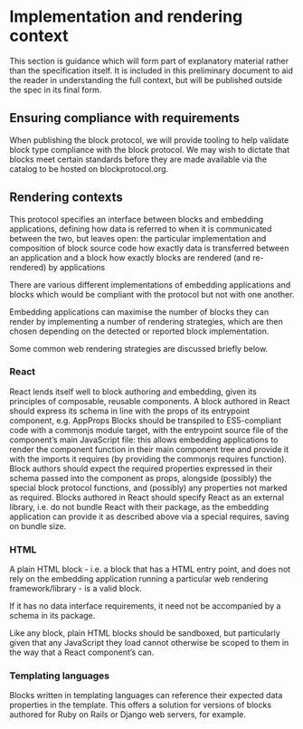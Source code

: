 # Implementation and rendering context

<InfoCard variant="info" title="A quick note">

This section is guidance which will form part of explanatory material rather than the specification itself.
It is included in this preliminary document to aid the reader in understanding the full context, but will be published outside the spec in its final form.

</InfoCard>

## Ensuring compliance with requirements

When publishing the block protocol, we will provide tooling to help validate block type compliance with the block protocol. We may wish to dictate that blocks meet certain standards before they are made available via the catalog to be hosted on blockprotocol.org.

## Rendering contexts

This protocol specifies an interface between blocks and embedding applications, defining how data is referred to when it is communicated between the two, but leaves open:
the particular implementation and composition of block source code
how exactly data is transferred between an application and a block
how exactly blocks are rendered (and re-rendered) by applications

There are various different implementations of embedding applications and blocks which would be compliant with the protocol but not with one another.

Embedding applications can maximise the number of blocks they can render by implementing a number of rendering strategies, which are then chosen depending on the detected or reported block implementation.

Some common web rendering strategies are discussed briefly below.

### React

React lends itself well to block authoring and embedding, given its principles of composable, reusable components.
A block authored in React should express its schema in line with the props of its entrypoint component, e.g. AppProps
Blocks should be transpiled to ES5-compliant code with a commonjs module target, with the entrypoint source file of the component’s main JavaScript file: this allows embedding applications to render the component function in their main component tree and provide it with the imports it requires (by providing the commonjs requires function).
Block authors should expect the required properties expressed in their schema passed into the component as props, alongside (possibly) the special block protocol functions, and (possibly) any properties not marked as required.
Blocks authored in React should specify React as an external library, i.e. do not bundle React with their package, as the embedding application can provide it as described above via a special requires, saving on bundle size.

### HTML

A plain HTML block - i.e. a block that has a HTML entry point, and does not rely on the embedding application running a particular web rendering framework/library - is a valid block.

If it has no data interface requirements, it need not be accompanied by a schema in its package.

Like any block, plain HTML blocks should be sandboxed, but particularly given that any JavaScript they load cannot otherwise be scoped to them in the way that a React component’s can.

### Templating languages

Blocks written in templating languages can reference their expected data properties in the template. This offers a solution for versions of blocks authored for Ruby on Rails or Django web servers, for example.
